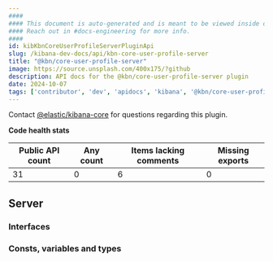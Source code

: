 ```yaml
---
####
#### This document is auto-generated and is meant to be viewed inside our experimental, new docs system.
#### Reach out in #docs-engineering for more info.
####
id: kibKbnCoreUserProfileServerPluginApi
slug: /kibana-dev-docs/api/kbn-core-user-profile-server
title: "@kbn/core-user-profile-server"
image: https://source.unsplash.com/400x175/?github
description: API docs for the @kbn/core-user-profile-server plugin
date: 2024-10-07
tags: ['contributor', 'dev', 'apidocs', 'kibana', '@kbn/core-user-profile-server']
---
```




Contact [@elastic/kibana-core](https://github.com/orgs/elastic/teams/kibana-core) for questions regarding this plugin.

**Code health stats**

| Public API count  | Any count | Items lacking comments | Missing exports |
|-------------------|-----------|------------------------|-----------------|
| 31 | 0 | 6 | 0 |

## Server

### Interfaces
<DocDefinitionList data={kbnCoreUserProfileServerObj.server.interfaces}/>

### Consts, variables and types
<DocDefinitionList data={kbnCoreUserProfileServerObj.server.misc}/>

